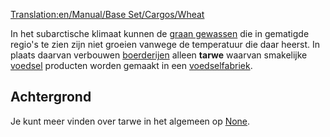 [[Translation:en/Manual/Base Set/Cargos/Wheat]]

{{nl/Manual/Base Set/Cargos/Vracht|name=Tarwe
|image=en/Manual/Base Set/Cargos/Grain.png
|geproduceerd=[[nl/Manual/Base Set/Industries/Boerderij|Boerderij]]
|geaccepteerd=[[nl/Manual/Base Set/Industries/Voedselfabriek|Voedselfabriek]]
}}

In het subarctische klimaat kunnen de [[nl/Manual/Base Set/Cargos/Graan|graan gewassen]] die in gematigde regio's te zien zijn niet groeien vanwege de temperatuur die daar heerst. In plaats daarvan verbouwen  [[nl/Manual/Base Set/Industries/Boerderij|boerderijen]] alleen '''tarwe''' waarvan smakelijke [[nl/Manual/Base Set/Cargos/Voedsel|voedsel]] producten worden gemaakt in een [[nl/Manual/Base Set/Industries/Voedselfabriek|voedselfabriek]].

==Achtergrond==
Je kunt meer vinden over tarwe in het algemeen op [https://www.wikipedia.org/wiki/Wheat None].
